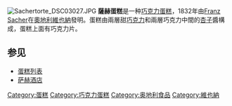 {{unreferenced|time=2019-09-05T01:40:41+00:00}}
{{expand|time=2015-04-15T15:25:13+00:00}}
[[File:Sachertorte_DSC03027.JPG|thumb]]
{{noteTA
|1=zh-hans:巧克力;zh-hk:朱古力;zh-tw:巧克力;
|d1=大陸：巧克力；台灣：巧克力；香港：朱古力
}}
'''薩赫蛋糕'''是一种[[巧克力蛋糕|巧克力蛋糕]]，1832年由[[Franz_Sacher|Franz Sacher]]在[[奧地利|奧地利]][[維也納|維也納]]發明。蛋糕由兩層甜[[巧克力|巧克力]]和兩層巧克力中間的[[杏|杏子]]醬構成，蛋糕上面有巧克力片。

== 参见 ==
*[[蛋糕列表|蛋糕列表]]
*[[萨赫酒店|萨赫酒店]]
{{蛋糕}}

[[Category:蛋糕|Category:蛋糕]]
[[Category:巧克力蛋糕|Category:巧克力蛋糕]]
[[Category:奥地利食品|Category:奥地利食品]]
[[Category:維也納|Category:維也納]]